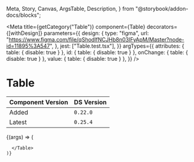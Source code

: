   Meta,
  Story,
  Canvas,
  ArgsTable,
  Description,
} from "@storybook/addon-docs/blocks";



<Meta
  title={getCategory("Table")}
  component={Table}
  decorators={[withDesign]}
  parameters={{
    design: {
      type: "figma",
      url:
        "https://www.figma.com/file/qShodlfNCJHb8n03IFyApM/Master?node-id=11895%3A547",
    },
    jest: ["Table.test.tsx"],
  }}
  argTypes={{
    attributes: { table: { disable: true } },
    id: { table: { disable: true } },
    onChange: { table: { disable: true } },
    value: { table: { disable: true } },
  }}
/>


# Table

| Component Version | DS Version |
| ----------------- | ---------- |
| Added             | `0.22.0`   |
| Latest            | `0.25.4`   |

<Description of={Table} />

<Canvas withToolbar>
  <Story
    name="Table"
    args={{
      columnHeaders: ["First Name", "Last Name", "Nickname"],
      tableData: [ ["Tom", "Nook", "Tanukichi", ], [ "Isabelle", "-", "Shizue", ], [ "K.K.", "Slider", "Totakeke", ], [ "Sonny", "Resetti", "Risetto san", ], ],
      useRowHeaders: true,
      showRowDividers: true,
    }}
  >
    {(args) => (
      <Table {...args}>
        
      </Table>
    )}
  </Story>
</Canvas>

<ArgsTable story="Table" />
